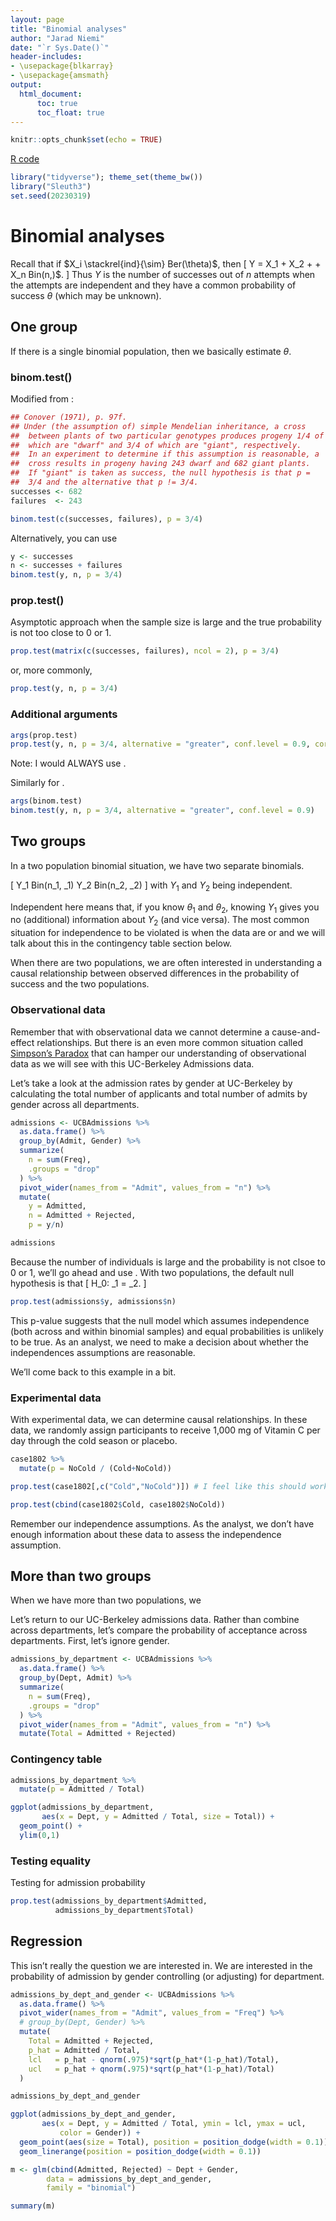 ```yaml
---
layout: page
title: "Binomial analyses"
author: "Jarad Niemi"
date: "`r Sys.Date()`"
header-includes:
- \usepackage{blkarray}
- \usepackage{amsmath}
output: 
  html_document:
      toc: true
      toc_float: true
---
```


```r
knitr::opts_chunk$set(echo = TRUE)
```

[R code](17-binomial_analyses.R)

```r
library("tidyverse"); theme_set(theme_bw())
library("Sleuth3")
set.seed(20230319)
```

# Binomial analyses

Recall that if $X_i \stackrel{ind}{\sim} Ber(\theta)$,
then 
\[
Y = X_1 + X_2 + \cdots + X_n \sim Bin(n,\theta)$. 
\]
Thus $Y$ is the number of successes out of $n$ attempts when the attempts are 
independent and they have a common probability of success $\theta$
(which may be unknown). 


## One group

If there is a single binomial population, 
then we basically estimate $\theta$. 

### binom.test()

Modified from \verb`?binom.test`:
```r
## Conover (1971), p. 97f.
## Under (the assumption of) simple Mendelian inheritance, a cross
##  between plants of two particular genotypes produces progeny 1/4 of
##  which are "dwarf" and 3/4 of which are "giant", respectively.
##  In an experiment to determine if this assumption is reasonable, a
##  cross results in progeny having 243 dwarf and 682 giant plants.
##  If "giant" is taken as success, the null hypothesis is that p =
##  3/4 and the alternative that p != 3/4.
successes <- 682
failures  <- 243

binom.test(c(successes, failures), p = 3/4)
```

Alternatively, you can use 

```r
y <- successes
n <- successes + failures
binom.test(y, n, p = 3/4)
```

### prop.test()

Asymptotic approach when the sample size is large and the true probability is
not too close to 0 or 1. 

```r
prop.test(matrix(c(successes, failures), ncol = 2), p = 3/4)
```

or, more commonly, 

```r
prop.test(y, n, p = 3/4)
```

### Additional arguments

```r
args(prop.test)
prop.test(y, n, p = 3/4, alternative = "greater", conf.level = 0.9, correct = FALSE)
```

Note: I would ALWAYS use \verb`correct = TRUE`. 

Similarly for \verb`binom.test()`. 

```r
args(binom.test)
binom.test(y, n, p = 3/4, alternative = "greater", conf.level = 0.9)
```

## Two groups

In a two population binomial situation, we have two separate binomials. 

\[ 
Y_1 \sim Bin(n_1, \theta_1) \qquad \mbox{and} \qquad Y_2 \sim Bin(n_2, \theta_2)
\]
with $Y_1$ and $Y_2$ being independent. 

Independent here means that, if you know $\theta_1$ and $\theta_2$,
knowing $Y_1$ gives you no (additional) information about $Y_2$
(and vice versa). 
The most common situation for independence to be violated is when the data are
\emph{paired} or \emph{blocked} and we will talk about this in the 
contingency table section below. 

When there are two populations, 
we are often interested in understanding a causal relationship between 
observed differences in the probability of success and the two populations. 

### Observational data

Remember that with observational data we cannot determine a cause-and-effect
relationships. 
But there is an even more common situation called 
[Simpson's Paradox](https://en.wikipedia.org/wiki/Simpson%27s_paradox) 
that can hamper our understanding of observational
data as we will see with this UC-Berkeley Admissions data.

Let's take a look at the admission rates by gender at UC-Berkeley by 
calculating the total number of applicants and total number of admits by
gender across all departments. 

```r
admissions <- UCBAdmissions %>%
  as.data.frame() %>%
  group_by(Admit, Gender) %>%
  summarize(
    n = sum(Freq),
    .groups = "drop"
  ) %>%
  pivot_wider(names_from = "Admit", values_from = "n") %>%
  mutate(
    y = Admitted, 
    n = Admitted + Rejected,
    p = y/n)

admissions
```

Because the number of individuals is large and the probability is not clsoe to
0 or 1, 
we'll go ahead and use \verb`prop.test()`. 
With two populations, the default null hypothesis is that 
\[ 
H_0: \theta_1 = \theta_2.
\]

```r
prop.test(admissions$y, admissions$n)
```
This p-value suggests that the null model which assumes independence 
(both across and within binomial samples) and equal probabilities is unlikely
to be true. 
As an analyst, we need to make a decision about whether the independences 
assumptions are reasonable. 

We'll come back to this example in a bit. 


### Experimental data

With experimental data, we can determine causal relationships. 
In these data, we randomly assign participants to receive 1,000 mg of 
Vitamin C per day through the cold season or placebo. 

```r
case1802 %>%
  mutate(p = NoCold / (Cold+NoCold))
```

```r
prop.test(case1802[,c("Cold","NoCold")]) # I feel like this should work
```

```r
prop.test(cbind(case1802$Cold, case1802$NoCold))
```


Remember our independence assumptions. 
As the analyst, we don't have enough information about these data to assess
the independence assumption. 


## More than two groups

When we have more than two populations, 
we 

Let's return to our UC-Berkeley admissions data. 
Rather than combine across departments, 
let's compare the probability of acceptance across departments. 
First, let's ignore gender. 

```r
admissions_by_department <- UCBAdmissions %>%
  as.data.frame() %>%
  group_by(Dept, Admit) %>%
  summarize(
    n = sum(Freq),
    .groups = "drop"  
  ) %>%
  pivot_wider(names_from = "Admit", values_from = "n") %>%
  mutate(Total = Admitted + Rejected)
```

### Contingency table

```r
admissions_by_department %>%
  mutate(p = Admitted / Total)
```

```r
ggplot(admissions_by_department,
       aes(x = Dept, y = Admitted / Total, size = Total)) + 
  geom_point() + 
  ylim(0,1)
```

### Testing equality

Testing for admission probability

```r
prop.test(admissions_by_department$Admitted,
          admissions_by_department$Total)
```



## Regression

This isn't really the question we are interested in. 
We are interested in the probability of admission by gender 
controlling (or adjusting) for department. 

```r
admissions_by_dept_and_gender <- UCBAdmissions %>%
  as.data.frame() %>%
  pivot_wider(names_from = "Admit", values_from = "Freq") %>%
  # group_by(Dept, Gender) %>%
  mutate(
    Total = Admitted + Rejected,
    p_hat = Admitted / Total,
    lcl   = p_hat - qnorm(.975)*sqrt(p_hat*(1-p_hat)/Total),
    ucl   = p_hat + qnorm(.975)*sqrt(p_hat*(1-p_hat)/Total)
  )
```

```r
admissions_by_dept_and_gender 
```

```r
ggplot(admissions_by_dept_and_gender, 
       aes(x = Dept, y = Admitted / Total, ymin = lcl, ymax = ucl,
           color = Gender)) +
  geom_point(aes(size = Total), position = position_dodge(width = 0.1)) +
  geom_linerange(position = position_dodge(width = 0.1))
```

```r
m <- glm(cbind(Admitted, Rejected) ~ Dept + Gender, 
        data = admissions_by_dept_and_gender,
        family = "binomial")

summary(m)
```



